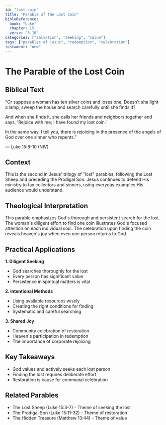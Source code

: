 ```yaml
---
id: "lost-coin"
title: "Parable of the Lost Coin"
bibleReference:
  book: "Luke"
  chapter: 15
  verse: "8-10"
categories: ["salvation", "seeking", "value"]
tags: ["parables of jesus", "redemption", "celebration"]
testament: "new"
---
```


# The Parable of the Lost Coin

## Biblical Text

"Or suppose a woman has ten silver coins and loses one. Doesn't she light a lamp, sweep the house and search carefully until she finds it?

And when she finds it, she calls her friends and neighbors together and says, 'Rejoice with me; I have found my lost coin.'

In the same way, I tell you, there is rejoicing in the presence of the angels of God over one sinner who repents."

— Luke 15:8-10 (NIV)

## Context

This is the second in Jesus' trilogy of "lost" parables, following the Lost Sheep and preceding the Prodigal Son. Jesus continues to defend His ministry to tax collectors and sinners, using everyday examples His audience would understand.

## Theological Interpretation

This parable emphasizes God's thorough and persistent search for the lost. The woman's diligent effort to find one coin illustrates God's focused attention on each individual soul. The celebration upon finding the coin reveals heaven's joy when even one person returns to God.

## Practical Applications

**1. Diligent Seeking**
- God searches thoroughly for the lost
- Every person has significant value
- Persistence in spiritual matters is vital

**2. Intentional Methods**
- Using available resources wisely
- Creating the right conditions for finding
- Systematic and careful searching

**3. Shared Joy**
- Community celebration of restoration
- Heaven's participation in redemption
- The importance of corporate rejoicing

## Key Takeaways

- God values and actively seeks each lost person
- Finding the lost requires deliberate effort
- Restoration is cause for communal celebration

## Related Parables

- The Lost Sheep (Luke 15:3-7) - Theme of seeking the lost
- The Prodigal Son (Luke 15:11-32) - Theme of restoration
- The Hidden Treasure (Matthew 13:44) - Theme of value 